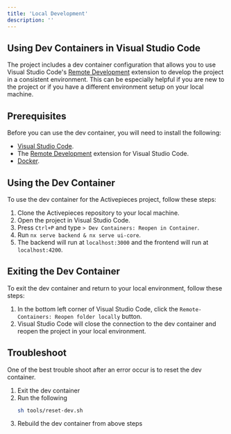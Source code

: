 ```yaml
---
title: 'Local Development'
description: ''
---
```


## Using Dev Containers in Visual Studio Code

The project includes a dev container configuration that allows you to use Visual Studio Code's [Remote Development](https://marketplace.visualstudio.com/items?itemName=ms-vscode-remote.vscode-remote-extensionpack) extension to develop the project in a consistent environment. This can be especially helpful if you are new to the project or if you have a different environment setup on your local machine.

## Prerequisites

Before you can use the dev container, you will need to install the following:

- [Visual Studio Code](https://code.visualstudio.com/).
- The [Remote Development](https://marketplace.visualstudio.com/items?itemName=ms-vscode-remote.vscode-remote-extensionpack) extension for Visual Studio Code.
- [Docker](https://www.docker.com/).

## Using the Dev Container

To use the dev container for the Activepieces project, follow these steps:

1. Clone the Activepieces repository to your local machine.
2. Open the project in Visual Studio Code.
3. Press `Ctrl+P` and type `> Dev Containers: Reopen in Container`.
4. Run `nx serve backend & nx serve ui-core`.
5. The backend will run at `localhost:3000` and the frontend will run at `localhost:4200`.

## Exiting the Dev Container

To exit the dev container and return to your local environment, follow these steps:

1. In the bottom left corner of Visual Studio Code, click the `Remote-Containers: Reopen folder locally` button.
2. Visual Studio Code will close the connection to the dev container and reopen the project in your local environment.

## Troubleshoot

One of the best trouble shoot after an error occur is to reset the dev container.

1. Exit the dev container
2. Run the following
    ```sh
    sh tools/reset-dev.sh
    ```
3. Rebuild the dev container from above steps
